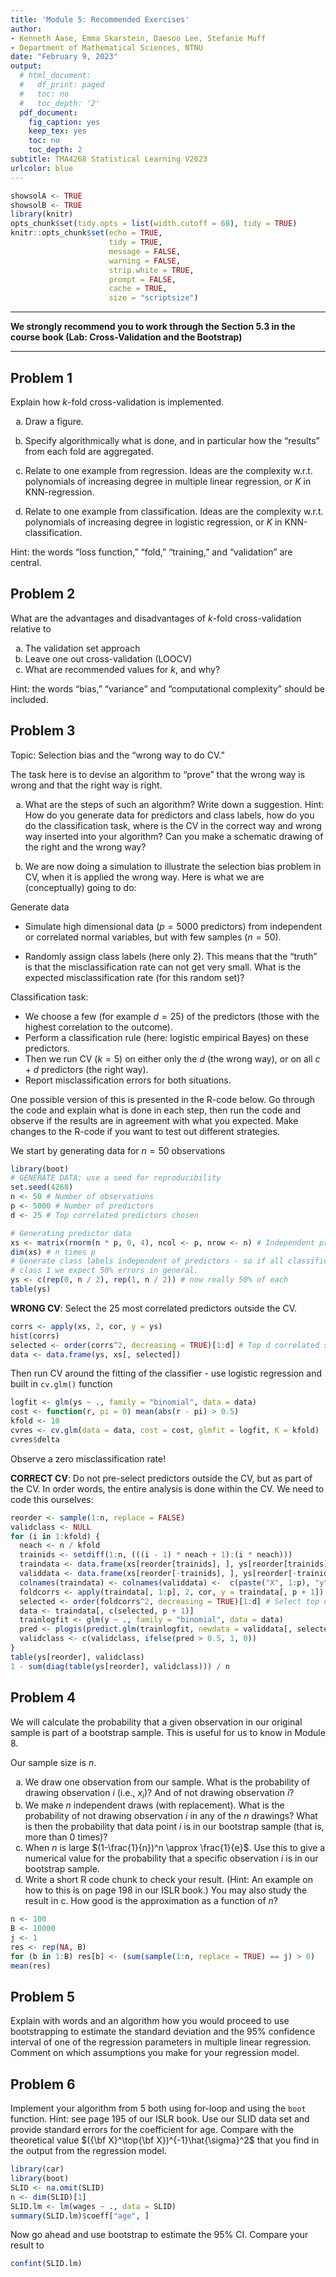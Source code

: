 ```yaml
---
title: 'Module 5: Recommended Exercises'
author:
- Kenneth Aase, Emma Skarstein, Daesoo Lee, Stefanie Muff
- Department of Mathematical Sciences, NTNU
date: "February 9, 2023"
output:
  # html_document:
  #   df_print: paged
  #   toc: no
  #   toc_depth: '2'
  pdf_document:
    fig_caption: yes
    keep_tex: yes
    toc: no
    toc_depth: 2
subtitle: TMA4268 Statistical Learning V2023
urlcolor: blue
---
```



```r
showsolA <- TRUE
showsolB <- TRUE
library(knitr)
opts_chunk$set(tidy.opts = list(width.cutoff = 68), tidy = TRUE)
knitr::opts_chunk$set(echo = TRUE,
                      tidy = TRUE,
                      message = FALSE,
                      warning = FALSE,
                      strip.white = TRUE,
                      prompt = FALSE,
                      cache = TRUE,
                      size = "scriptsize")
```


---

**We strongly recommend you to work through the Section 5.3 in the course book (Lab: Cross-Validation and the Bootstrap)**

---

## Problem 1 

Explain how $k$-fold cross-validation is implemented.
  
a) Draw a figure.

b) Specify algorithmically what is done, and in particular how the "results" from each fold are aggregated.

c) Relate to one example from regression. Ideas are the complexity w.r.t. polynomials of increasing degree in multiple linear regression, or $K$ in KNN-regression.

d) Relate to one example from classification. Ideas are the complexity w.r.t. polynomials of increasing degree in logistic regression, or $K$ in KNN-classification.

Hint: the words "loss function," "fold," "training," and "validation" are central.


## Problem 2 

What are the advantages and disadvantages of $k$-fold cross-validation relative to

a) The validation set approach
b) Leave one out cross-validation (LOOCV)
c) What are recommended values for $k$, and why?
  
  Hint: the words "bias," "variance" and "computational complexity" should be included.



## Problem 3

Topic: Selection bias and the "wrong way to do CV."

The task here is to devise an algorithm to "prove" that the wrong way is wrong and that the right way is right. 

 a) What are the steps of such an algorithm? Write down a suggestion. Hint: How do you generate data for predictors and class labels, how do you do the classification task, where is the CV in the correct way and wrong way inserted into your algorithm? Can you make a schematic drawing of the right and the wrong way?
  
  
  
  b) We are now doing a simulation to illustrate the selection bias problem in CV, when it is applied the wrong way. Here is what we are (conceptually) going to do:
  
  Generate data

* Simulate high dimensional data ($p = 5000$ predictors) from independent or correlated normal variables, but with few samples ($n = 50$).

* Randomly assign class labels (here only $2$). This means that the "truth" is that the misclassification rate can not get very small. What is the expected misclassification rate (for this random set)?

Classification task:

* We choose a few (for example $d = 25$) of the predictors (those with the highest correlation to the outcome).
* Perform a classification rule (here: logistic empirical Bayes) on these predictors.
* Then we run CV ($k = 5$) on either only the $d$ (the wrong way), or on all $c + d$ predictors (the right way). 
* Report misclassification errors for both situations.

One possible version of this is presented in the R-code below. Go through the code and explain what is done in each step, then run the code and observe if the results are in agreement with what you expected. Make changes to the R-code if you want to test out different strategies.

We start by generating data for $n=50$ observations
```r
library(boot)
# GENERATE DATA; use a seed for reproducibility
set.seed(4268)
n <- 50 # Number of observations
p <- 5000 # Number of predictors
d <- 25 # Top correlated predictors chosen

# Generating predictor data
xs <- matrix(rnorm(n * p, 0, 4), ncol <- p, nrow <- n) # Independent predictors
dim(xs) # n times p
# Generate class labels independent of predictors - so if all classifies as
# class 1 we expect 50% errors in general.
ys <- c(rep(0, n / 2), rep(1, n / 2)) # now really 50% of each
table(ys)
```

**WRONG CV**: Select the 25 most correlated predictors outside the CV.
```r
corrs <- apply(xs, 2, cor, y = ys)
hist(corrs)
selected <- order(corrs^2, decreasing = TRUE)[1:d] # Top d correlated selected
data <- data.frame(ys, xs[, selected])
```

Then run CV around the fitting of the classifier - use logistic regression and built in `cv.glm()` function
```r
logfit <- glm(ys ~ ., family = "binomial", data = data)
cost <- function(r, pi = 0) mean(abs(r - pi) > 0.5)
kfold <- 10
cvres <- cv.glm(data = data, cost = cost, glmfit = logfit, K = kfold)
cvres$delta
```
Observe a zero misclassification rate!


**CORRECT CV**: Do not pre-select predictors outside the CV, but as part of the CV. In order words, the entire analysis is done within the CV. We need to code this ourselves:
```r
reorder <- sample(1:n, replace = FALSE)
validclass <- NULL
for (i in 1:kfold) {
  neach <- n / kfold
  trainids <- setdiff(1:n, (((i - 1) * neach + 1):(i * neach)))
  traindata <- data.frame(xs[reorder[trainids], ], ys[reorder[trainids]])
  validdata <- data.frame(xs[reorder[-trainids], ], ys[reorder[-trainids]])
  colnames(traindata) <- colnames(validdata) <-  c(paste("X", 1:p), "y")
  foldcorrs <- apply(traindata[, 1:p], 2, cor, y = traindata[, p + 1])
  selected <- order(foldcorrs^2, decreasing = TRUE)[1:d] # Select top d correlated 
  data <- traindata[, c(selected, p + 1)]
  trainlogfit <- glm(y ~ ., family = "binomial", data = data)
  pred <- plogis(predict.glm(trainlogfit, newdata = validdata[, selected]))
  validclass <- c(validclass, ifelse(pred > 0.5, 1, 0))
}
table(ys[reorder], validclass)
1 - sum(diag(table(ys[reorder], validclass))) / n
```


<!-- --- -->

<!-- **Problem 4**: Trying out different versions of cross-validation with R.  -->

<!-- * Maybe you can devise a simulated data set, or use a data set from the `ILSR` library.  -->
<!-- * To see differences look at a large data set and a small data set (in the number of observations), and  -->
<!-- * focus on regression and on classification.  -->
<!-- * What if the optimal (lowest CV error) method has complexity $7$, but the CV error of complexity $2$ is not very different. What should we do then? Hint: rule of parsimony, Occam's razor. Later (ch 6) we will look at the "1SD rule". -->

<!-- Use Section 5.3 in the ISL book as a starting point. -->

<!-- a. Compare candidate models -->

<!-- LOOCV with -->
<!-- $k$-fold CV with built in function: cv.glm -->
<!-- for loop -->




## Problem 4

We will calculate the probability that a given observation in our original sample is part of a bootstrap sample. This is useful for us to know in Module 8.

Our sample size is $n$.

a. We draw one observation from our sample. What is the probability of drawing observation $i$ (i.e., $x_i$)? And of not drawing observation $i$?
b. We make $n$ independent draws (with replacement). What is the probability of not drawing observation $i$ in any of the $n$ drawings? What is then the probability that data point $i$ is in our bootstrap sample (that is, more than $0$ times)?
c. When $n$ is large $(1-\frac{1}{n})^n \approx \frac{1}{e}$. Use this to give a numerical value for the probability that a specific observation $i$ is in our bootstrap sample.
d. Write a short R code chunk to check your result. (Hint: An example on how to this is on page 198 in our ISLR book.) You may also study the result in c. How good is the approximation as a function of $n$?

```r
n <- 100
B <- 10000
j <- 1
res <- rep(NA, B)
for (b in 1:B) res[b] <- (sum(sample(1:n, replace = TRUE) == j) > 0)
mean(res)
```



## Problem 5

Explain with words and an algorithm how you would proceed to use bootstrapping to estimate the standard deviation and the $95\%$ confidence interval of one of the regression parameters in multiple linear regression. Comment on which assumptions you make for your regression model.

## Problem 6

Implement your algorithm from 5 both using for-loop and using the `boot` function. Hint: see page 195 of our ISLR book. Use our SLID data set and provide standard errors for the coefficient for age. Compare with the theoretical value $({\bf X}^\top{\bf X})^{-1}\hat{\sigma}^2$ that you find in the output from the regression model.

```r
library(car)
library(boot)
SLID <- na.omit(SLID)
n <- dim(SLID)[1]
SLID.lm <- lm(wages ~ ., data = SLID)
summary(SLID.lm)$coeff["age", ]
```

Now go ahead and use bootstrap to estimate the $95\%$ CI. Compare your result to 
```r
confint(SLID.lm)
```





